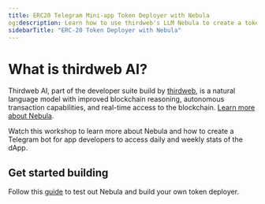 ```yaml
---
title: ERC20 Telegram Mini-app Token Deployer with Nebula
og:description: Learn how to use thirdweb's LLM Nebula to create a token deployer
sidebarTitle: "ERC-20 Token Deployer with Nebula"
---
```




# What is thirdweb AI?

Thirdweb AI, part of the developer suite build by [thirdweb](https://portal.thirdweb.com/), is a natural language model with improved blockchain reasoning, autonomous transaction capabilities, and real-time access to the blockchain. [Learn more about Nebula](https://blog.thirdweb.com/introducing-nebula-a-powerful-blockchain-model-to-read-write-and-reason-onchain/).

Watch this workshop to learn more about Nebula and how to create a Telegram bot for app developers to access daily and weekly stats of the dApp.

<YouTube videoId="FeubfHwfJcM"/>

## Get started building

Follow this [guide](https://github.com/thirdweb-example/erc20-token-deployer) to test out Nebula and build your own token deployer.

